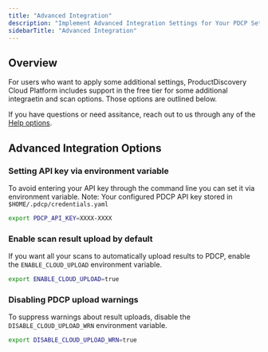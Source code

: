```yaml
---
title: "Advanced Integration"
description: "Implement Advanced Integration Settings for Your PDCP Setup"
sidebarTitle: "Advanced Integration"
---
```


## Overview

For users who want to apply some additional settings, ProductDiscovery Cloud Platform includes support in the free tier for some additional integraetin and scan options. Those options are outlined below.

If you have questions or need assitance, reach out to us through any of the [Help options](/help).

## Advanced Integration Options 

### Setting API key via environment variable

To avoid entering your API key through the command line you can set it via environment variable. Note: Your configured PDCP API key stored in `$HOME/.pdcp/credentials.yaml`

```sh
export PDCP_API_KEY=XXXX-XXXX
```

### Enable scan result upload by default

If you want all your scans to automatically upload results to PDCP, enable the `ENABLE_CLOUD_UPLOAD` environment variable.

```sh
export ENABLE_CLOUD_UPLOAD=true
```

### Disabling PDCP upload warnings

To suppress warnings about result uploads, disable the `DISABLE_CLOUD_UPLOAD_WRN` environment variable.

```sh
export DISABLE_CLOUD_UPLOAD_WRN=true